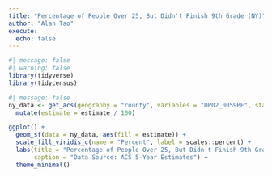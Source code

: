 ```yaml
---
title: "Percentage of People Over 25, But Didn't Finish 9th Grade (NY)"
author: "Alan Tao"
execute: 
  echo: false
---
```


```r
#| message: false
#| warning: false
library(tidyverse)
library(tidycensus)
```

```r
#| message: false
ny_data <- get_acs(geography = "county", variables = "DP02_0059PE", state = "NY", survey = "acs5", year = 2017, geometry = TRUE) |>
  mutate(estimate = estimate / 100)
```

```r
ggplot() +
  geom_sf(data = ny_data, aes(fill = estimate)) +
  scale_fill_viridis_c(name = "Percent", label = scales::percent) +
  labs(title = "Percentage of People Over 25, But Didn't Finish 9th Grade (NY)",
       caption = "Data Source: ACS 5-Year Estimates") +
  theme_minimal()
```


